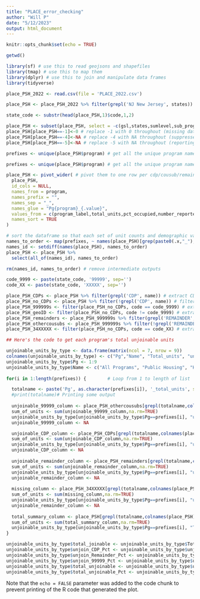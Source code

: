 ```yaml
---
title: "PLACE_error_checking"
author: "Will P"
date: "5/12/2023"
output: html_document
---
```


```r
knitr::opts_chunk$set(echo = TRUE)

getwd()

library(sf) # use this to read geojsons and shapefiles
library(tmap) # use this to map them
library(dplyr) # use this to join and manipulate data frames
library(tidyverse)

place_PSH_2022 <- read.csv(file = 'PLACE_2022.csv')

place_PSH <- place_PSH_2022 %>% filter(grepl('NJ New Jersey', states))

state_code <- substr(head(place_PSH,1)$code,1,2)

place_PSH <- subset(place_PSH, select = -c(gsl,states,sumlevel,sub_program,entities, fedhse, cbsa, latitude, longitude, state, pha_total_units, ha_size))
place_PSH[place_PSH==-1]<-0 # replace -1 with 0 throughout (missing data)
place_PSH[place_PSH==-4]<-NA # replace -4 with NA throughout (suppressed demographic data)
place_PSH[place_PSH==-5]<-NA # replace -5 with NA throughout (reporting under 50% demographic data)

prefixes <- unique(place_PSH$program) # get all the unique program names used in the dataset

prefixes <- unique(place_PSH$program) # get all the unique program names used in the dataset

place_PSH <- pivot_wider( # pivot them to one row per cdp/cousub/remainder
  place_PSH,
  id_cols = NULL,
  names_from = program,
  names_prefix = "",
  names_sep = "_",
  names_glue = "Pg{program}_{.value}",
  values_from = c(program_label,total_units,pct_occupied,number_reported,pct_reported,months_since_report,months_since_report,pct_movein,people_per_unit,people_total,rent_per_month,spending_per_month,hh_income,person_income,pct_lt5k,pct_5k_lt10k,pct_10k_lt15k,pct_15k_lt20k,pct_ge20k,pct_wage_major,pct_welfare_major,pct_other_major,pct_median,pct_lt50_median,pct_lt30_median,pct_2adults,pct_1adult,pct_female_head,pct_female_head_child,pct_disabled_lt62,pct_disabled_ge62,pct_disabled_all,pct_lt24_head,pct_age25_50,pct_age51_61,pct_age62plus,pct_age85plus,pct_minority,pct_black_nonhsp,pct_native_american_nonhsp,pct_asian_pacific_nonhsp,pct_white_nothsp,pct_black_hsp,pct_wht_hsp,pct_oth_hsp,pct_hispanic,pct_multi,months_waiting,months_from_movein,pct_utility_allow,ave_util_allow,pct_bed1,pct_bed2,pct_bed3,pct_overhoused,tpoverty,tminority,tpct_ownsfd),
  names_sort = TRUE
)

# sort the dataframe so that each set of unit counts and demographic variables are together by program
names_to_order <- map(prefixes, ~ names(place_PSH)[grep(paste0(.x,"_"), names(place_PSH))]) %>% unlist
names_id <- setdiff(names(place_PSH), names_to_order)
place_PSH <- place_PSH %>%
  select(all_of(names_id), names_to_order)

rm(names_id, names_to_order) # remove intermediate outputs

code_9999 <- paste(state_code, '99999', sep='')
code_XX <- paste(state_code, 'XXXXX', sep='')

place_PSH_CDPs <- place_PSH %>% filter(grepl('CDP', name)) # extract CDPs
place_PSH_no_CDPs <- place_PSH %>% filter(!grepl('CDP', name)) # filter them out of the main dataset
place_PSH_999999s <- filter(place_PSH_no_CDPs, code == code_9999) # extract cousubs without geoids, including remainders
place_PSH_geoID <- filter(place_PSH_no_CDPs, code != code_9999) # extract cousubs with geoids
place_PSH_remainders <- place_PSH_999999s %>% filter(grepl('REMAINDER', name)) # extract remainders of cousubs
place_PSH_othercousubs <- place_PSH_999999s %>% filter(!grepl('REMAINDER', name)) # extract other cousubs without geoids
place_PSH_34XXXXX <- filter(place_PSH_no_CDPs, code == code_XX) # extract Missing values

## Here's the code to get each program's total unjoinable units

unjoinable_units_by_type <- data.frame(matrix(ncol = 7, nrow = 9))
colnames(unjoinable_units_by_type) <- c("Pg","Name", "Total_units", "unjoin_Missing","unjoin_CDP", "unjoin_Remainder","unjoin_99999")
unjoinable_units_by_type$Pg <- 1:9
unjoinable_units_by_type$Name <- c("All Programs", "Public Housing", "Housing Choice Vouchers", "Moderate Rehabilitation", "Project Based Section 8", "RentSup/RAP", "S236/BMIR", "202/PRAC", "811/PRAC")
    
for(i in 1:length(prefixes)) {        # Loop from 1 to length of list

  totalname <- paste('Pg', as.character(prefixes[i]), '_total_units', sep = "")
  #print(totalname)# Printing some output
  
  unjoinable_99999_column <- place_PSH_othercousubs[grepl(totalname,colnames(place_PSH_othercousubs))]
  sum_of_units <- sum(unjoinable_99999_column,na.rm=TRUE)
  unjoinable_units_by_type[unjoinable_units_by_type$Pg==prefixes[i], "unjoin_99999"] <- sum_of_units
  unjoinable_99999_column <- NA

  unjoinable_CDP_column <- place_PSH_CDPs[grepl(totalname,colnames(place_PSH_CDPs))]
  sum_of_units <- sum(unjoinable_CDP_column,na.rm=TRUE)
  unjoinable_units_by_type[unjoinable_units_by_type$Pg==prefixes[i], "unjoin_CDP"] <- sum_of_units
  unjoinable_CDP_column <- NA
  
  unjoinable_remainder_column <- place_PSH_remainders[grepl(totalname,colnames(place_PSH_remainders))]
  sum_of_units <- sum(unjoinable_remainder_column,na.rm=TRUE)
  unjoinable_units_by_type[unjoinable_units_by_type$Pg==prefixes[i], "unjoin_Remainder"] <- sum_of_units
  unjoinable_remainder_column <- NA
  
  missing_column <- place_PSH_34XXXXX[grepl(totalname,colnames(place_PSH_34XXXXX))]
  sum_of_units <- sum(missing_column,na.rm=TRUE)
  unjoinable_units_by_type[unjoinable_units_by_type$Pg==prefixes[i], "unjoin_Missing"] <- sum_of_units
  unjoinable_remainder_column <- NA
  
  total_summary_column <- place_PSH[grepl(totalname,colnames(place_PSH))]
  sum_of_units <- sum(total_summary_column,na.rm=TRUE)
  unjoinable_units_by_type[unjoinable_units_by_type$Pg==prefixes[i], "Total_units"] <- sum_of_units
}

unjoinable_units_by_type$total_joinable <- unjoinable_units_by_type$Total_units - unjoinable_units_by_type$unjoin_Missing
unjoinable_units_by_type$unjoin_CDP_Pct <- unjoinable_units_by_type$unjoin_CDP/unjoinable_units_by_type$total_joinable *100
unjoinable_units_by_type$unjoin_Remainder_Pct <- unjoinable_units_by_type$unjoin_Remainder/unjoinable_units_by_type$total_joinable *100
unjoinable_units_by_type$unjoin_99999_Pct <- unjoinable_units_by_type$unjoin_99999/unjoinable_units_by_type$total_joinable *100
unjoinable_units_by_type$total_unjoinable <- unjoinable_units_by_type$unjoin_CDP + unjoinable_units_by_type$unjoin_Remainder + unjoinable_units_by_type$unjoin_99999
unjoinable_units_by_type$total_unjoinable_Pct <- unjoinable_units_by_type$total_unjoinable/unjoinable_units_by_type$total_joinable *100

```

Note that the `echo = FALSE` parameter was added to the code chunk to prevent printing of the R code that generated the plot.

